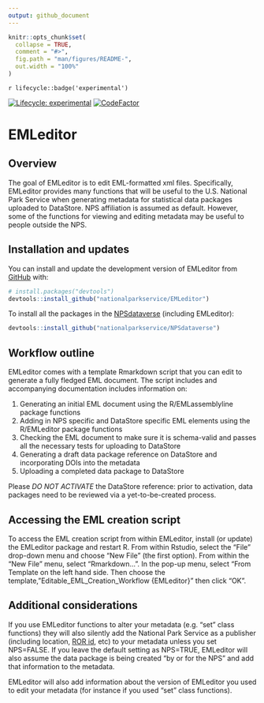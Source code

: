```yaml
---
output: github_document
---
```


<!-- README.md is generated from README.Rmd. Please edit that file -->

```r
knitr::opts_chunk$set(
  collapse = TRUE,
  comment = "#>",
  fig.path = "man/figures/README-",
  out.width = "100%"
)
```

`r lifecycle::badge('experimental')`

<!-- badges: start -->

[![Lifecycle: experimental](https://img.shields.io/badge/lifecycle-experimental-orange.svg)](https://www.tidyverse.org/lifecycle/#experimental) [![CodeFactor](https://www.codefactor.io/repository/github/roblbaker/emleditor/badge)](https://www.codefactor.io/repository/github/roblbaker/emleditor)

<!-- badges: end -->

# EMLeditor

## Overview

The goal of EMLeditor is to edit EML-formatted xml files. Specifically, EMLeditor provides many functions that will be useful to the U.S. National Park Service when generating metadata for statistical data packages uploaded to DataStore. NPS affiliation is assumed as default. However, some of the functions for viewing and editing metadata may be useful to people outside the NPS.

## Installation and updates

You can install and update the development version of EMLeditor from [GitHub](https://github.com/) with:

``` r
# install.packages("devtools")
devtools::install_github("nationalparkservice/EMLeditor")
```

To install all the packages in the [NPSdataverse](https://github.com/nationalparkservice/NPSdataverse) (including EMLeditor):

``` r
devtools::install_github("nationalparkservice/NPSdataverse")
```

## Workflow outline

EMLeditor comes with a template Rmarkdown script that you can edit to generate a fully fledged EML document. The script includes and accompanying documentation includes information on:

1)    Generating an initial EML document using the R/EMLassemblyline package functions
2)    Adding in NPS specific and DataStore specific EML elements using the R/EMLeditor package functions
3)    Checking the EML document to make sure it is schema-valid and passes all the necessary tests for uploading to DataStore
4)    Generating a draft data package reference on DataStore and incorporating DOIs into the metadata
5)    Uploading a completed data package to DataStore

Please *DO NOT ACTIVATE* the DataStore reference: prior to activation, data packages need to be reviewed via a yet-to-be-created process.

## Accessing the EML creation script

To access the EML creation script from within EMLeditor, install (or update) the EMLeditor package and restart R. From within Rstudio, select the "File" drop-down menu and choose "New File" (the first option). From within the "New File" menu, select "Rmarkdown...". In the pop-up menu, select "From Template on the left hand side. Then choose the template, "Editable_EML_Creation_Workflow {EMLeditor}" then click "OK".

## Additional considerations

If you use EMLeditor functions to alter your metadata (e.g. "set" class functions) they will also silently add the National Park Service as a publisher (including location, [ROR id](https://ror.org/), etc) to your metadata unless you set NPS=FALSE. If you leave the default setting as NPS=TRUE, EMLeditor will also assume the data package is being created "by or for the NPS" and add that information to the metadata.

EMLeditor will also add information about the version of EMLeditor you used to edit your metadata (for instance if you used "set" class functions).




